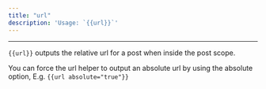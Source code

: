 ```yaml
---
title: "url"
description: 'Usage: `{{url}}`'
---
```


***


`{{url}}` outputs the relative url for a post when inside the post scope.

You can force the url helper to output an absolute url by using the absolute option, E.g. `{{url absolute="true"}}`
